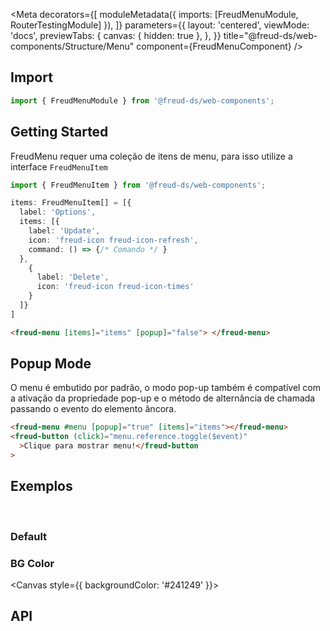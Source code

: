 
<Meta
  decorators={[
    moduleMetadata({ imports: [FreudMenuModule, RouterTestingModule] }),
  ]}
  parameters={{
    layout: 'centered',
    viewMode: 'docs',
    previewTabs: {
      canvas: { hidden: true },
    },
  }}
  title="@freud-ds/web-components/Structure/Menu"
  component={FreudMenuComponent}
/>

<FreudHeaderComponent
  title="Menu"
  description="Um menu suspenso comum após clicar sobre algum elemento."
/>

## <a id="importing"></a>Import

```ts
import { FreudMenuModule } from '@freud-ds/web-components';
```

## Getting Started

FreudMenu requer uma coleção de itens de menu, para isso utilize a interface `FreudMenuItem`

```ts
import { FreudMenuItem } from '@freud-ds/web-components';

items: FreudMenuItem[] = [{
  label: 'Options',
  items: [{
    label: 'Update',
    icon: 'freud-icon freud-icon-refresh',
    command: () => {/* Comando */ }
  },
    {
      label: 'Delete',
      icon: 'freud-icon freud-icon-times'
    }
  ]}
]
```

```html
<freud-menu [items]="items" [popup]="false"> </freud-menu>
```

## Popup Mode

O menu é embutido por padrão, o modo pop-up também é compatível com a ativação da propriedade pop-up e o método de alternância de chamada passando o evento do elemento âncora.

```html
<freud-menu #menu [popup]="true" [items]="items"></freud-menu>
<freud-button (click)="menu.reference.toggle($event)"
  >Clique para mostrar menu!</freud-button
>
```

## <a id="exemplos"></a>Exemplos

<br />

### Default

<Canvas>
  <Story story={Default} />
</Canvas>

### BG Color

<Canvas style={{ backgroundColor: '#241249' }}>
  <Story story={BGColor} />
</Canvas>

## <a id="api"></a>API

<ArgsTable of={FreudMenuComponent} />

